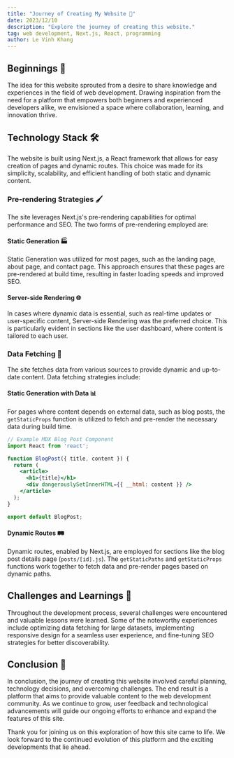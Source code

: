 ```yaml
---
title: "Journey of Creating My Website 🚀"
date: 2023/12/10
description: "Explore the journey of creating this website."
tag: web development, Next.js, React, programming
author: Le Vinh Khang
---
```


## Beginnings 🌱

The idea for this website sprouted from a desire to share knowledge and experiences in the field of web development. Drawing inspiration from the need for a platform that empowers both beginners and experienced developers alike, we envisioned a space where collaboration, learning, and innovation thrive.

## Technology Stack 🛠️

The website is built using Next.js, a React framework that allows for easy creation of pages and dynamic routes. This choice was made for its simplicity, scalability, and efficient handling of both static and dynamic content.

### Pre-rendering Strategies 🖌️

The site leverages Next.js's pre-rendering capabilities for optimal performance and SEO. The two forms of pre-rendering employed are:

#### Static Generation 🏭

Static Generation was utilized for most pages, such as the landing page, about page, and contact page. This approach ensures that these pages are pre-rendered at build time, resulting in faster loading speeds and improved SEO.

#### Server-side Rendering 🌐

In cases where dynamic data is essential, such as real-time updates or user-specific content, Server-side Rendering was the preferred choice. This is particularly evident in sections like the user dashboard, where content is tailored to each user.

### Data Fetching 🔄

The site fetches data from various sources to provide dynamic and up-to-date content. Data fetching strategies include:

#### Static Generation with Data 📊

For pages where content depends on external data, such as blog posts, the `getStaticProps` function is utilized to fetch and pre-render the necessary data during build time.

```jsx
// Example MDX Blog Post Component
import React from 'react';

function BlogPost({ title, content }) {
  return (
    <article>
      <h1>{title}</h1>
      <div dangerouslySetInnerHTML={{ __html: content }} />
    </article>
  );
}

export default BlogPost;
```

#### Dynamic Routes 🛤️

Dynamic routes, enabled by Next.js, are employed for sections like the blog post details page (`posts/[id].js`). The `getStaticPaths` and `getStaticProps` functions work together to fetch data and pre-render pages based on dynamic paths.

## Challenges and Learnings 🤔

Throughout the development process, several challenges were encountered and valuable lessons were learned. Some of the noteworthy experiences include optimizing data fetching for large datasets, implementing responsive design for a seamless user experience, and fine-tuning SEO strategies for better discoverability.

## Conclusion 🎉

In conclusion, the journey of creating this website involved careful planning, technology decisions, and overcoming challenges. The end result is a platform that aims to provide valuable content to the web development community. As we continue to grow, user feedback and technological advancements will guide our ongoing efforts to enhance and expand the features of this site.

Thank you for joining us on this exploration of how this site came to life. We look forward to the continued evolution of this platform and the exciting developments that lie ahead.
